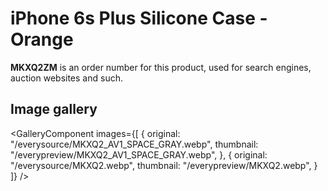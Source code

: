 
# iPhone 6s Plus Silicone Case - Orange

<Callout type='info' emoji='👉🏻'>**MKXQ2ZM** is an order number for this product, used for search engines, auction websites and such.</Callout>

## Image gallery

<GalleryComponent
    images={[
      {
        original: "/everysource/MKXQ2_AV1_SPACE_GRAY.webp",
        thumbnail: "/everypreview/MKXQ2_AV1_SPACE_GRAY.webp",
      },
      {
        original: "/everysource/MKXQ2.webp",
        thumbnail: "/everypreview/MKXQ2.webp",
      }
    ]}
  />
